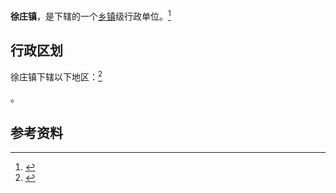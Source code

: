 {{中国乡级行政区|37/04/06/106/000}}

'''徐庄镇'''，是{{PRC admin/fullname|37/04/06/106/000|3}}下辖的一个[[乡镇|乡镇]]级行政单位。<ref>{{PRC admin/ref sgc|{{PRC admin/parent|37/04/06/106/000}}}}</ref>

== 行政区划 ==

徐庄镇下辖以下地区：<ref>{{PRC admin/ref sgc|37/04/06/106/000}}</ref>

{{PRC admin/children|37/04/06/106/000}}。

== 参考资料 ==

{{reflist}}

{{行政区划小作品}}
{{PRC admin/navcat|37/04/06/106/000}}